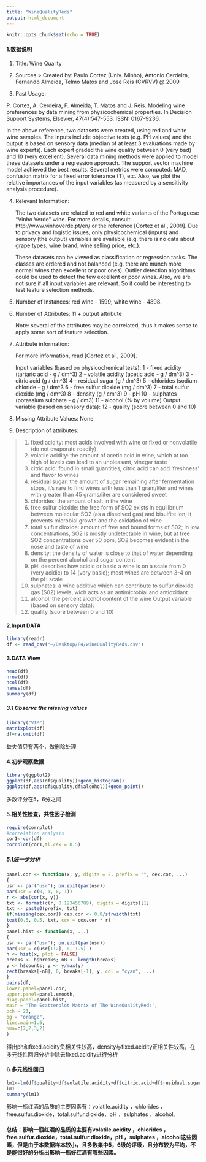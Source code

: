 ```yaml
---
title: "WineQualityReds"
output: html_document
---
```


```r
knitr::opts_chunk$set(echo = TRUE)
```

#### 1.数据说明

1. Title: Wine Quality

2. Sources
> Created by: Paulo Cortez (Univ. Minho), Antonio Cerdeira, Fernando Almeida, Telmo Matos and Jose Reis (CVRVV) @ 2009

3. Past Usage:

  P. Cortez, A. Cerdeira, F. Almeida, T. Matos and J. Reis.
  Modeling wine preferences by data mining from physicochemical properties.
  In Decision Support Systems, Elsevier, 47(4):547-553. ISSN: 0167-9236.

  In the above reference, two datasets were created, using red and white wine samples.
  The inputs include objective tests (e.g. PH values) and the output is based on sensory data
  (median of at least 3 evaluations made by wine experts). Each expert graded the wine quality
  between 0 (very bad) and 10 (very excellent). Several data mining methods were applied to model
  these datasets under a regression approach. The support vector machine model achieved the
  best results. Several metrics were computed: MAD, confusion matrix for a fixed error tolerance (T),
  etc. Also, we plot the relative importances of the input variables (as measured by a sensitivity
  analysis procedure).

4. Relevant Information:

   The two datasets are related to red and white variants of the Portuguese "Vinho Verde" wine.
   For more details, consult: http://www.vinhoverde.pt/en/ or the reference [Cortez et al., 2009].
   Due to privacy and logistic issues, only physicochemical (inputs) and sensory (the output) variables
   are available (e.g. there is no data about grape types, wine brand, wine selling price, etc.).

   These datasets can be viewed as classification or regression tasks.
   The classes are ordered and not balanced (e.g. there are munch more normal wines than
   excellent or poor ones). Outlier detection algorithms could be used to detect the few excellent
   or poor wines. Also, we are not sure if all input variables are relevant. So
   it could be interesting to test feature selection methods.

5. Number of Instances: red wine - 1599; white wine - 4898.

6. Number of Attributes: 11 + output attribute

   Note: several of the attributes may be correlated, thus it makes sense to apply some sort of
   feature selection.

7. Attribute information:

   For more information, read [Cortez et al., 2009].

   Input variables (based on physicochemical tests):
   1 - fixed acidity (tartaric acid - g / dm^3)
   2 - volatile acidity (acetic acid - g / dm^3)
   3 - citric acid (g / dm^3)
   4 - residual sugar (g / dm^3)
   5 - chlorides (sodium chloride - g / dm^3
   6 - free sulfur dioxide (mg / dm^3)
   7 - total sulfur dioxide (mg / dm^3)
   8 - density (g / cm^3)
   9 - pH
   10 - sulphates (potassium sulphate - g / dm3)
   11 - alcohol (% by volume)
   Output variable (based on sensory data):
   12 - quality (score between 0 and 10)

8. Missing Attribute Values: None

9. Description of attributes:

> 1. fixed acidity: most acids involved with wine or fixed or nonvolatile (do not evaporate readily)
> 2. volatile acidity: the amount of acetic acid in wine, which at too high of levels can lead to an unpleasant, vinegar taste
> 3. citric acid: found in small quantities, citric acid can add 'freshness' and flavor to wines
   4. residual sugar: the amount of sugar remaining after fermentation stops, it's rare to find wines with less than 1 gram/liter and wines with greater than 45 grams/liter are considered sweet
   5. chlorides: the amount of salt in the wine
   6. free sulfur dioxide: the free form of SO2 exists in equilibrium between molecular SO2 (as a dissolved gas) and bisulfite ion; it prevents microbial growth and the oxidation of wine
   7. total sulfur dioxide: amount of free and bound forms of S02; in low concentrations, SO2 is mostly undetectable in wine, but at free SO2 concentrations over 50 ppm, SO2 becomes evident in the nose and taste of wine
   8. density: the density of water is close to that of water depending on the percent alcohol and sugar content
   9. pH: describes how acidic or basic a wine is on a scale from 0 (very acidic) to 14 (very basic); most wines are between 3-4 on the pH scale
   10. sulphates: a wine additive which can contribute to sulfur dioxide gas (S02) levels, wich acts as an antimicrobial and antioxidant
   11. alcohol: the percent alcohol content of the wine
   Output variable (based on sensory data):
   12. quality (score between 0 and 10)

#### 2.Input DATA

```r
library(readr)
df <- read_csv("~/Desktop/P4/wineQualityReds.csv")
```

#### 3.DATA View
```r
head(df)
nrow(df)
ncol(df)
names(df)
summary(df)
```

##### 3.1 Observe the missing values

```r
library("VIM")
matrixplot(df)
df=na.omit(df)
```
缺失值只有两个，做删除处理


#### 4.初步观察数据 
```r
library(ggplot2)
ggplot(df,aes(df$quality))+geom_histogram()
ggplot(df,aes(df$quality,df$alcohol))+geom_point()
```
多数评分在5，6分之间

#### 5.相关性检查，共性因子检测
```r
require(corrplot)
#correlation analysis
cor1<-cor(df)
corrplot(cor1,tl.cex = 0.5)
```

##### 5.1进一步分析

```r
panel.cor <- function(x, y, digits = 2, prefix = "", cex.cor, ...)
{
usr <- par("usr"); on.exit(par(usr))
par(usr = c(0, 1, 0, 1))
r <- abs(cor(x, y))
txt <- format(c(r, 0.123456789), digits = digits)[1]
txt <- paste0(prefix, txt)
if(missing(cex.cor)) cex.cor <- 0.8/strwidth(txt)
text(0.5, 0.5, txt, cex = cex.cor * r)
}
panel.hist <- function(x, ...)
{
usr <- par("usr"); on.exit(par(usr))
par(usr = c(usr[1:2], 0, 1.5) )
h <- hist(x, plot = FALSE)
breaks <- h$breaks; nB <- length(breaks)
y <- h$counts; y <- y/max(y)
rect(breaks[-nB], 0, breaks[-1], y, col = "cyan", ...)
}
pairs(df, 
lower.panel=panel.cor,
upper.panel=panel.smooth,
diag.panel=panel.hist,
main = 'The Scatterplot Matrix of The WineQualityReds',
pch = 21,
bg = "orange",
line.main=1.5,
oma=c(2,2,3,2)
)
```

得出ph和fixed.acidity负相关性较高，density与fixed.acidity正相关性较高，在多元线性回归分析中除去fixed.acidity进行分析


#### 6.多元线性回归

```r
lm1<-lm(df$quality~df$volatile.acidity+df$citric.acid+df$residual.sugar+df$chlorides+df$free.sulfur.dioxide+df$total.sulfur.dioxide+df$density+df$pH+df$sulphates+df$alcohol,data=df)
lm1
summary(lm1)
```
影响一瓶红酒的品质的主要因素有：volatile.acidity ，chlorides ，free.sulfur.dioxide，total.sulfur.dioxide，pH ，sulphates ，alcohol。


#### 总结：影响一瓶红酒的品质的主要有volatile.acidity ，chlorides ，free.sulfur.dioxide，total.sulfur.dioxide，pH ，sulphates ，alcohol这些因素，但是由于本数据样本较小，且多数集中5，6级的评级，且分布较为平均，不是能很好的分析出影响一瓶好红酒有哪些因素。
